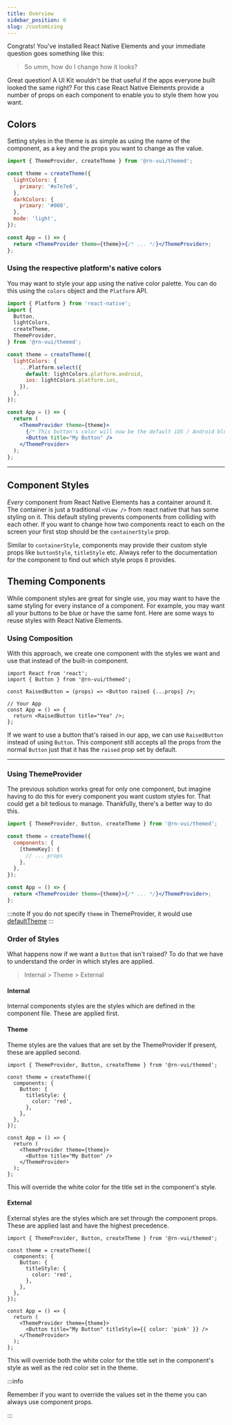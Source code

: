 ---
title: Overview
sidebar_position: 0
slug: /customizing
---

Congrats! You've installed React Native Elements and your immediate question
goes something like this:

> So umm, how do I change how it looks?

Great question! A UI Kit wouldn't be that useful if the apps everyone built
looked the same right? For this case React Native Elements provide a number of
props on each component to enable you to style them how you want.

## Colors

Setting styles in the theme is as simple as using the name of the component, as
a key and the props you want to change as the value.

```jsx
import { ThemeProvider, createTheme } from '@rn-vui/themed';

const theme = createTheme({
  lightColors: {
    primary: '#e7e7e8',
  },
  darkColors: {
    primary: '#000',
  },
  mode: 'light',
});

const App = () => {
  return <ThemeProvider theme={theme}>{/* ... */}</ThemeProvider>;
};
```

### Using the respective platform's native colors

You may want to style your app using the native color palette. You can do this
using the `colors` object and the `Platform` API.

```jsx
import { Platform } from 'react-native';
import {
  Button,
  lightColors,
  createTheme,
  ThemeProvider,
} from '@rn-vui/themed';

const theme = createTheme({
  lightColors: {
    ...Platform.select({
      default: lightColors.platform.android,
      ios: lightColors.platform.ios,
    }),
  },
});

const App = () => {
  return (
    <ThemeProvider theme={theme}>
      {/* This button's color will now be the default iOS / Android blue. */}
      <Button title="My Button" />
    </ThemeProvider>
  );
};
```

---

## Component Styles

_Every_ component from React Native Elements has a container around it. The
container is just a traditional `<View />` from react native that has some
styling on it. This default styling prevents components from colliding with each
other. If you want to change how two components react to each on the screen your
first stop should be the `containerStyle` prop.

Similar to `containerStyle`, components may provide their custom style props
like `buttonStyle`, `titleStyle` etc. Always refer to the documentation for the
component to find out which style props it provides.

## Theming Components

While component styles are great for single use, you may want to have the same
styling for every instance of a component. For example, you may want all your
buttons to be blue or have the same font. Here are some ways to reuse styles
with React Native Elements.

### Using Composition

With this approach, we create one component with the styles we want and use that
instead of the built-in component.

```tsx
import React from 'react';
import { Button } from '@rn-vui/themed';

const RaisedButton = (props) => <Button raised {...props} />;

// Your App
const App = () => {
  return <RaisedButton title="Yea" />;
};
```

If we want to use a button that's raised in our app, we can use `RaisedButton`
instead of using `Button`. This component still accepts all the props from the
normal `Button` just that it has the `raised` prop set by default.

---

### Using ThemeProvider

The previous solution works great for only one component, but imagine having to
do this for every component you want custom styles for. That could get a bit
tedious to manage. Thankfully, there's a better way to do this.

```jsx
import { ThemeProvider, Button, createTheme } from '@rn-vui/themed';

const theme = createTheme({
  components: {
    [themeKey]: {
      // ... props
    },
  },
});

const App = () => {
  return <ThemeProvider theme={theme}>{/* ... */}</ThemeProvider>;
};
```

:::note
If you do not specify `theme` in ThemeProvider, it would use [defaultTheme](./customization/theme_object#default-light-colors)
:::

### Order of Styles

What happens now if we want a `Button` that isn't raised? To do that we have to understand the order in which styles are applied.

> Internal > Theme > External

#### Internal

Internal components styles are the styles which are defined in the component
file. These are applied first.

#### Theme

Theme styles are the values that are set by the ThemeProvider If present, these
are applied second.

```tsx
import { ThemeProvider, Button, createTheme } from '@rn-vui/themed';

const theme = createTheme({
  components: {
    Button: {
      titleStyle: {
        color: 'red',
      },
    },
  },
});

const App = () => {
  return (
    <ThemeProvider theme={theme}>
      <Button title="My Button" />
    </ThemeProvider>
  );
};
```

This will override the white color for the title set in the component's style.

#### External

External styles are the styles which are set through the component props. These
are applied last and have the highest precedence.

```tsx
import { ThemeProvider, Button, createTheme } from '@rn-vui/themed';

const theme = createTheme({
  components: {
    Button: {
      titleStyle: {
        color: 'red',
      },
    },
  },
});

const App = () => {
  return (
    <ThemeProvider theme={theme}>
      <Button title="My Button" titleStyle={{ color: 'pink' }} />
    </ThemeProvider>
  );
};
```

This will override both the white color for the title set in the component's
style as well as the red color set in the theme.

:::info

Remember if you want to override the values set in the theme you can always use component props.

:::

